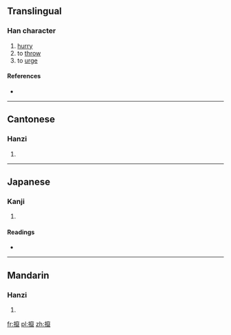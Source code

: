 {{also|撺}}
==Translingual==

===Han character===
{{Han char|rn=64|rad=手|as=18|sn=21|four=4301<sub>7</sub>|canj=手十金女 (QJCV)}}

# [[hurry]]
# to [[throw]]
# to [[urge]]

====References====
* {{Han ref|kx=0463.270|dkj=13004|dj=0812.290|hdz=31988.110|uh=651B|ud=25883|bh=F5CD|bd=62925}}

----

==Cantonese==

===Hanzi===
{{yue-hanzi|jyut=cyun3|y=chyun3|sim=撺}}

# {{defn|lang=yue|sort=手18}}

----

==Japanese==

===Kanji===
{{ja-kanji|grade=|rs=手18}}

# {{defn|lang=ja|sort=手18}}

====Readings====
* {{ja-readings|on=[[さん]] (san)|kun=[[なげうつ]] (nageutsu)}}

----

==Mandarin==

===Hanzi===
{{cmn-hanzi|sim=撺|pin=[[cuān]] ([[cuan1]])|wg=ts'uan<sup>1</sup>}}

# {{defn|lang=cmn|sort=手18}}

[[fr:攛]]
[[pl:攛]]
[[zh:攛]]